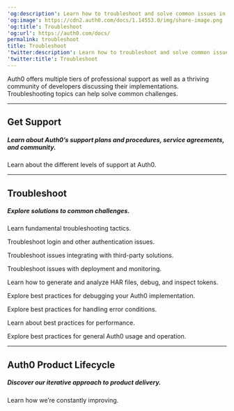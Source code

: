 ---
'og:description': Learn how to troubleshoot and solve common issues in Auth0.
'og:image': https://cdn2.auth0.com/docs/1.14553.0/img/share-image.png
'og:title': Troubleshoot
'og:url': https://auth0.com/docs/
permalink: troubleshoot
title: Troubleshoot
'twitter:description': Learn how to troubleshoot and solve common issues in Auth0.
'twitter:title': Troubleshoot
---

<AuthDocsPipeline/>

Auth0 offers multiple tiers of professional support as well as a thriving community of developers discussing their implementations. Troubleshooting topics can help solve common challenges.

---

## Get Support

##### Learn about Auth0’s support plans and procedures, service agreements, and community.

<Card title="Customer Support" href="/docs/troubleshoot/customer-support">

Learn about the different levels of support at Auth0.

</Card>

---

## Troubleshoot

##### Explore solutions to common challenges.

<Card title="Commonplace Issues" href="/docs/troubleshoot/basic-issues">

Learn fundamental troubleshooting tactics.

</Card><Card title="Authentication Issues" href="/docs/troubleshoot/authentication-issues">

Troubleshoot login and other authentication issues.

</Card><Card title="Integration and Extensibility Issues" href="/docs/troubleshoot/integration-extensibility-issues">

Troubleshoot issues integrating with third-party solutions.

</Card><Card title="Deploy and Monitor Issues" href="/docs/troubleshoot/deploy-monitor-issues">

Troubleshoot issues with deployment and monitoring.

</Card><Card title="Troubleshooting Tools" href="/docs/troubleshoot/troubleshooting-tools">

Learn how to generate and analyze HAR files, debug, and inspect tokens.

</Card><Card title="Debugging Best Practices" href="/docs/troubleshoot/debugging-best-practices">

Explore best practices for debugging your Auth0 implementation.

</Card><Card title="Error Handling Best Practices" href="/docs/troubleshoot/error-handling-best-practices">

Explore best practices for handling error conditions.

</Card><Card title="Performance Best Practices" href="/docs/troubleshoot/performance-best-practices">

Learn about best practices for performance.

</Card><Card title="General Usage and Operations Best Practices" href="/docs/troubleshoot/general-usage-and-operations-best-practices">

Explore best practices for general Auth0 usage and operation.

</Card>

---

## Auth0 Product Lifecycle

##### Discover our iterative approach to product delivery.

<Card title="Product Lifecycle" href="/docs/troubleshoot/product-lifecycle">

Learn how we’re constantly improving.

</Card>